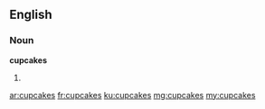 ==English==

===Noun===
'''cupcakes'''

# {{plural of|cupcake}}

[[ar:cupcakes]]
[[fr:cupcakes]]
[[ku:cupcakes]]
[[mg:cupcakes]]
[[my:cupcakes]]